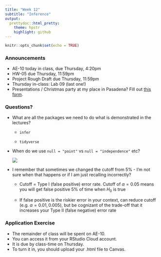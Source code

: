 ```yaml
---
title: "Week 12"
subtitle: "Inference"
output: 
  prettydoc::html_pretty:
    theme: hpstr
    highlight: github
---
```


```r
knitr::opts_chunk$set(echo = TRUE)
```

### Announcements

-   AE-10 today in class, due Thursday, 4:20pm
-   HW-05 due Thursday, 11:59pm
-   Project Rough Draft due Thursday, 11:59pm
-   Thursday in-class: Lab 09 (last one!)
-   Presentations / Christmas party at my place in Pasadena? Fill out [this form](https://forms.gle/m1FNm6g5VypV9vEs8).

### Questions?

-   What are all the packages we need to do what is demonstrated in the lectures?

    -   `infer`

    -   `tidyverse`

-   When do we use `null = "point"` vs `null = "independence"` etc?

    ![](images/sim-inference-chart.png)

-   I remember that sometimes we changed the cutoff from 5% - I'm not sure when that happens or if I am just recalling incorrectly?

    -   Cutoff = Type I (false positive) error rate. Cutoff of $\alpha = 0.05$ means you will get false positive 5% of time when $H_0$ is true

    -   If false positive is the riskier error in your context, can reduce cutoff (e.g. $\alpha = 0.01, 0.005$), but be cognizant of the trade-off that it increases your Type II (false negative) error rate

### Application Exercise

-   The remainder of class will be spent on AE-10.
-   You can access it from your RStudio Cloud account.
-   It is due by class-time on Thursday.
-   To turn it in, you should upload your .html file to Canvas.
